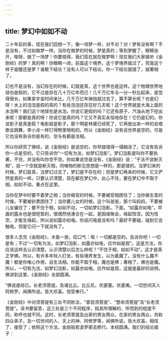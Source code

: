 ```yaml
---
---
---
```

title: 梦幻中如如不动
---




二十年前的事，现在我们回想一下，像一场梦一样，对不对？对！梦有没有啊？不是没有，不过如做梦一样。当你在做梦的时候，梦是真的；等到梦醒了，眼睛张开，唉呀，做了一场梦！你要晓得，我们现在就在做梦啊！现在我们大家做听《金刚经》的梦！真的啊！你眼睛一闭，前面这个境界，这个梦境界就过了，究竟这个样子是醒还是梦？谁敢下结论？没有人可以下结论。你一下结论就错了，就著相了。

幻也不是没有，当幻存在的时候，幻就是真，这个世界也是这样。这个物理世界地球也是假的，它不过是存在几十万亿年而已！几千万亿年与一分一秒比起来，是觉得很长，如果拿宇宙时间来比，几千万亿年弹指就过去了，算不算长呢？也是幻呀！水上的泡泡是假的真的？有些泡泡还存在好几天呢！这个世界就是大海上面的水泡啊！我们这个地球也是水泡，你说它是假的吗？它还有原子、汽油从地下挖出来呢！那都是真的呀！你说它是真的吗？它又不真实永恒地存在！它仍是幻的。你说影子是真是假？电影就是影子，那个明星林黛已经死了，它再放出来一样的会唱歌会跳舞，李小龙一样打得劈里啪啦的。所以《金刚经》没有说世界是空的，可是它也没有告诉你是有的，空与有都是法相。

所以你研究了佛经，说《金刚经》是说空的，你早就错得一塌糊涂了，它没有告诉你一点是空的，它只告诉你“一切有为法，如梦幻泡影”。梦幻泡影是叫你不要执著，不住，并没有叫你空不空。你如果说空是没有，《金刚经》说：“于法不说断灭相”，说一个空就是断灭相，同唯物的断见思想是一样的，那是错的。当梦幻来的时候，梦幻是真，当梦幻过去了，梦幻是不存在的；但是梦幻再来的时候，它又俨然是真的一样。只要认识清楚，现在都在梦幻中，此心不住，要在梦幻中不取于相，如如不动，重点在这里。

当你在梦中时要不着梦之相；当你做官的时候，不要被官相困住了；当你做生意的时候，不要被钞票困住了；当你要儿女的时候，这个叫爸爸，那个叫妈妈，不要被儿女骗住了；要不住于相，如如不动，一切如梦幻泡影。下面，“如露亦如电”，早晨的露水也是很短暂的，很偶然地凑合在一起，是因缘聚会，缘起性空。因为性空，才能生缘起，所以说如露亦如电。你说闪电是没有吗？最好不要碰，碰到它会触电，但是它闪一下就没有了。

很多人念完《金刚经》，木鱼一放，叹口气：唉！一切都是空的。告诉你吧！一切是有；不过“一切有为法，如梦幻泡影，如露亦如电，应作如是观”。这是方法，你应该这样去认识清楚，认识清楚以后怎么样呢？“不住于相，如如不动”。这才是真正学佛。所以，有许多年轻人打坐，有些境界发生，以为着魔了。没有什么魔不魔！都是你唯心作用，自生法相。你能不取于相，魔也是佛；著相了，佛也是魔。所以，一切有为法，如梦幻泡影，如露亦如电，应作如是观，这就是最好的说明，佛讲到这里，《金刚经》全部圆满。

“佛说是经已。长老须菩提。及诸比丘。比丘尼。优婆塞。优婆夷。一切世间天人阿修罗。闻佛所说。皆大欢喜。信受奉行。”

《金刚经》中对须菩提有三处不同称法，“善现须菩提”、“慧命须菩提”及“长老须菩提”。读书要留意，这三处是三个不同程序，指其所理解的、所悟到的程度不同，称呼也就不同。这时，长老须菩提及出家的男女两众，在家的男女两众，共称四众弟子，及一切世间的人、天上的神、阿修罗等，闻佛所说，皆大欢喜。相信了、接受了；依照这个方法，金刚般若波罗密去修行。本经圆满。我们的结论偈子：
